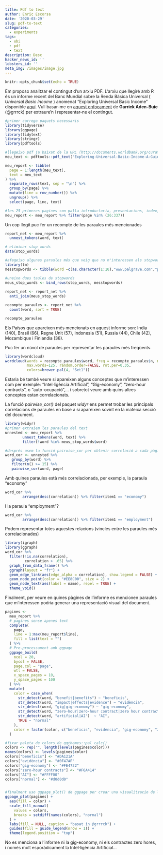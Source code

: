 ```yaml
---
title: Pdf to text
author: Enric Escorsa
date: '2020-03-29'
slug: pdf-to-text
categories:
  - experiments
tags:
  - ubi
  - pdf
  - text
description: Desc
hacker_news_id: ''
lobsters_id: ''
meta_img: /images/image.jpg
---
```


```r
knitr::opts_chunk$set(echo = TRUE)
```


Em proposo analitzar el contingut d'un arxiu PDF. L'arxiu que llegiré amb R és un informe recent del Banc Mundial sobre la Renda Bàsica Universal ( _Universal Basic Income_ ) anomenat "Exploring Universal Basic Income" disponible [aquí](http://documents.worldbank.org/curated/en/993911574784667955/pdf/Exploring-Universal-Basic-Income-A-Guide-to-Navigating-Concepts-Evidence-and-Practices.pdf). 
Vull basar-me en [aquest enfocament](https://www.garrickadenbuie.com/blog/redacted-text-extracted-mueller-report/) de **Garrick Aden-Buie** (@grrrck) per extraure'n i representar-ne el contingut.

```r
#primer carrego paquets necessaris
library(tidyverse)
library(ggpage)
library(tidytext)
library(stringr)
library(pdftools)

#llegeixo pdf ja baixat de la URL (http://documents.worldbank.org/curated/en/993911574784667955/pdf/Exploring-Universal-Basic-Income-A-Guide-to-Navigating-Concepts-Evidence-and-Practices.pdf) al meu directori local i amb el paquet pdftools el transformo en un csv per a que estigui en format tidytext
meu_text <- pdftools::pdf_text("Exploring-Universal-Basic-Income-A-Guide-to-Navigating-Concepts-Evidence-and-Practices.pdf")

meu_report <- tibble(
  page = 1:length(meu_text),
  text = meu_text
) %>% 
  separate_rows(text, sep = "\n") %>% 
  group_by(page) %>% 
  mutate(line = row_number()) %>% 
  ungroup() %>% 
  select(page, line, text)

#les 25 primeres pagines son palla introductoria, presentacions, index, etc. Les suprimeixo
meu_report <- meu_report %>% filter(page %in% (26:337))

```


Un cop llegit puc fer un recompte de les paraules més mencionades

```r
report_net <- meu_report %>%
  unnest_tokens(word, text)

# eliminar stop words
data(stop_words)

#afegeixo algunes paraules més que veig que no m'interessen als stopwords (noms dels autors de l'informe i altres)
library(tm)
messtopwords <- tibble(word =c(as.character(1:10),"www.palgrave.com","palgrave","http","https", "documents.worldbank.org", "bibliography", "pdf", "ugo", "gentilini", "margaret", "grosh", "jamele", "rigolini", "ruslan", "yemtsov", "doi.org", "0.0", "0.7", "bit.ly"), lexicon="SMART")

#uneixo dues taules de stopwords
meus_stop_words <- bind_rows(stop_words, messtopwords)
                                    
report_net <- report_net %>%
  anti_join(meus_stop_words)

recompte_paraules <- report_net %>%
  count(word, sort = TRUE)

recompte_paraules
```

Els Països que apareixen més mencionats en aquest informe son: India (140), Brasil (66), Regne Unit (57), Indonesia (51), Russia (44), Chile (42), Mozambique i Finlandia (38).

Puc fer un núvol de paraules per representar les paraules més freqüents

```r
library(wordcloud)
wordcloud(words = recompte_paraules$word, freq = recompte_paraules$n, min.freq = 1,
          max.words=125, random.order=FALSE, rot.per=0.35, 
          colors=brewer.pal(4, "Set1"))
```

Estaria bé també veure si apareixen alguns conceptes que m'interessen com per exemple: "Intel·ligència Artificial", "Gig-economy", "zero-hour contracts", o "auto-ocupació",... i sobretot veure amb quins altres conceptes estan correlacionats.


La funció _pairwise_cor()_ del paquet _widyr_ ens permet trobar les principals correlacions de paraules en base a si apareixen sovint en la mateixa secció del document.

```r
library(widyr)
#primer extraiem les paraules del text
unnested <- meu_report %>%
        unnest_tokens(word, text) %>%
        filter(!word %in% meus_stop_words$word)

#després usem la funció pairwise_cor per obtenir correlació a cada pàgina
word_cor <- unnested %>%
   group_by(word) %>%
   filter(n() >= 15) %>%
   pairwise_cor(word, page)
```

Amb quines paraules està més correlacionada, per exemple, la paraula "economy"

```r
word_cor %>%
        arrange(desc(correlation)) %>% filter(item1 == "economy")
```

I la paraula "employment"?

```r
word_cor %>%
        arrange(desc(correlation)) %>% filter(item1 == "employment")
```

Podem representar totes aquestes relacions (vincles entre les paraules més correlacionades)

```r
library(igraph)
library(ggraph)
word_cor %>%
  filter(!is.na(correlation),
         correlation > .65) %>%
  graph_from_data_frame() %>%
  ggraph(layout = "fr") +
  geom_edge_link(aes(edge_alpha = correlation), show.legend = FALSE) +
  geom_node_point(color = "#EE8C00", size = 2) +
  geom_node_text(aes(label = name), repel = TRUE) +
  theme_void()
```


Finalment, per veure en quines pàgines de l'informe es mencionen paraules que m'interessen podria generar una representació visual del document.

```r

pagines <- 
  meu_report %>% 
  # pagines sense apenes text
  complete(
    page, 
    line = 1:max(meu_report$line),
    fill = list(text = "")
  ) %>% 
  # Pre-processament amb ggpage
  ggpage_build(
    ncol = 20, 
    bycol = FALSE, 
    page.col = "page", 
    wtl = FALSE, 
    x_space_pages = 10,
    y_space_pages = 100
  ) %>% 
  mutate(
    color = case_when(
      str_detect(word, "benefit|benefits") ~ "beneficis",
      str_detect(word, "impact|effects|evidence") ~ "evidència",
      str_detect(word, "gig|gig-economy") ~ "gig-economy",
      str_detect(word, "zero-hour|zero-hour contract|zero hour contracts|zero-hour contracts") ~ "zero-hour contracts",
      str_detect(word, "artificial|AI")  ~ "AI",    
      TRUE ~ "normal"
    ),
    color = factor(color, c("beneficis", "evidència", "gig-economy", "zero-hour contracts", "AI", "normal"))
  )

#fixar paleta de colors de ggthemes::pal_calc()
colors <- rep("", length(levels(pagines$color)))
names(colors) <- levels(pagines$color)
colors["beneficis"] <- "#DA121A"
colors["evidència"] <- "#0F47AF"
colors["gig-economy"] <- "#FE4722"
colors["zero-hour contracts"] <- "#F6A414"
colors["AI"] <- "#FFFF00"
colors["normal"] <- "#d0d0d0"


#finalment uso ggpage_plot() de ggpage per crear una visualitzacio de les pagines del report
ggpage_plot(pagines) +
  aes(fill = color) +
  scale_fill_manual(
    values = colors, 
    breaks = setdiff(names(colors), "normal")
  ) +
  labs(fill = NULL, caption = "basat in @grrrck") +
  guides(fill = guide_legend(nrow = 1)) +
  theme(legend.position = "top")

```

No es menciona a l'informe ni la gig-economy, ni els contractes zero hores, i només molt esporàdicament la Intel·ligència Artificial...
